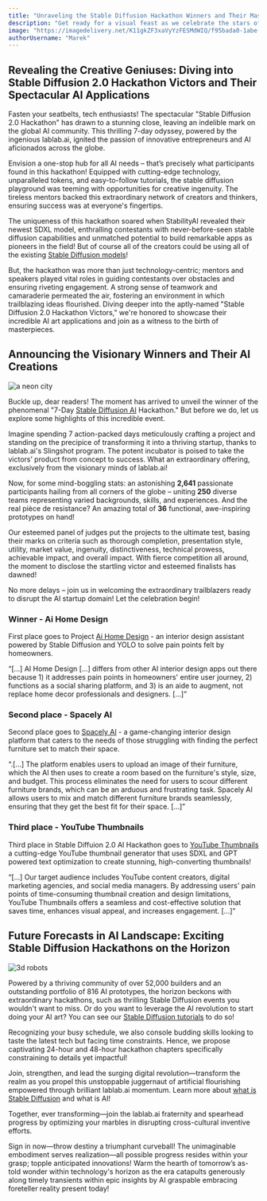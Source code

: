 ```yaml
---
title: "Unraveling the Stable Diffusion Hackathon Winners and Their Masterpieces"
description: "Get ready for a visual feast as we celebrate the stars of the innovative Stable Diffusion 2.0 Hackathon, showcasing breakthrough AI art mastery using stable diffusion models and technology!"
image: "https://imagedelivery.net/K11gkZF3xaVyYzFESMdWIQ/f95bada0-1abe-43b0-c068-0f8fcb7f8c00/full"
authorUsername: "Marek"
---
```



## Revealing the Creative Geniuses: Diving into Stable Diffusion 2.0 Hackathon Victors and Their Spectacular AI Applications

Fasten your seatbelts, tech enthusiasts! The spectacular "Stable Diffusion 2.0 Hackathon" has drawn to a stunning close, leaving an indelible mark on the global AI community. This thrilling 7-day odyssey, powered by the ingenious lablab.ai, ignited the passion of innovative entrepreneurs and AI aficionados across the globe.

Envision a one-stop hub for all AI needs – that’s precisely what participants found in this hackathon! Equipped with cutting-edge technology, unparalleled tokens, and easy-to-follow tutorials, the stable diffusion playground was teeming with opportunities for creative ingenuity. The tireless mentors backed this extraordinary network of creators and thinkers, ensuring success was at everyone's fingertips.

The uniqueness of this hackathon soared when StabilityAI revealed their newest SDXL model, enthralling contestants with never-before-seen stable diffusion capabilities and unmatched potential to build remarkable apps as pioneers in the field! But of course all of the creators could be using all of the existing [Stable Diffusion models](https://lablab.ai/tech/stability-ai/stable-diffusion)!

But, the hackathon was more than just technology-centric; mentors and speakers played vital roles in guiding contestants over obstacles and ensuring riveting engagement. A strong sense of teamwork and camaraderie permeated the air, fostering an environment in which trailblazing ideas flourished. Diving deeper into the aptly-named "Stable Diffusion 2.0 Hackathon Victors," we're honored to showcase their incredible AI art applications and join as a witness to the birth of masterpieces.


## Announcing the Visionary Winners and Their AI Creations

<Img src="https://imagedelivery.net/K11gkZF3xaVyYzFESMdWIQ/4a33faab-b808-4afe-4eb8-6284d0c66900/full" alt="a neon city" />

Buckle up, dear readers! The moment has arrived to unveil the winner of the phenomenal "7-Day [Stable Diffusion AI](https://lablab.ai/tech/stability-ai/stable-diffusion) Hackathon." But before we do, let us explore some highlights of this incredible event.

Imagine spending 7 action-packed days meticulously crafting a project and standing on the precipice of transforming it into a thriving startup, thanks to lablab.ai's Slingshot program. The potent incubator is poised to take the victors’ product from concept to success. What an extraordinary offering, exclusively from the visionary minds of lablab.ai!

Now, for some mind-boggling stats: an astonishing **2,641** passionate participants hailing from all corners of the globe – uniting **250** diverse teams representing varied backgrounds, skills, and experiences. And the real pièce de resistance? An amazing total of **36** functional, awe-inspiring prototypes on hand!

Our esteemed panel of judges put the projects to the ultimate test, basing their marks on criteria such as thorough completion, presentation style, utility, market value, ingenuity, distinctiveness, technical prowess, achievable impact, and overall impact. With fierce competition all around, the moment to disclose the startling victor and esteemed finalists has dawned!

No more delays – join us in welcoming the extraordinary trailblazers ready to disrupt the AI startup domain! Let the celebration begin!


### Winner - Ai Home Design

First place goes to Project [Ai Home Design](https://lablab.ai/event/stable-diffusion-ai-hackathon/w-tan/ai-home-design) - an interior design assistant powered by Stable Diffusion and YOLO to solve pain points felt by homeowners. 

“[...] AI Home Design [...] differs from other AI interior design apps out there because 1) it addresses pain points in homeowners' entire user journey, 2) functions as a social sharing platform, and 3) is an aide to augment, not replace home decor professionals and designers. [...]”


### Second place - Spacely AI

Second place goes to [Spacely AI](https://lablab.ai/event/stable-diffusion-ai-hackathon/spacely-ai/spacely-ai) - a game-changing interior design platform that caters to the needs of those struggling with finding the perfect furniture set to match their space.

“.[...] The platform enables users to upload an image of their furniture, which the AI then uses to create a room based on the furniture's style, size, and budget. This process eliminates the need for users to scour different furniture brands, which can be an arduous and frustrating task. Spacely AI allows users to mix and match different furniture brands seamlessly, ensuring that they get the best fit for their space. [...]”


### Third place - YouTube Thumbnails

Third place in Stable Diffuion 2.0 AI Hackathon goes to [YouTube Thumbnails](https://lablab.ai/event/stable-diffusion-ai-hackathon/youtube-thumbnails/youtube-thumbnails) a cutting-edge YouTube thumbnail generator that uses SDXL and GPT powered text optimization to create stunning, high-converting thumbnails!

“[...] Our target audience includes YouTube content creators, digital marketing agencies, and social media managers. By addressing users' pain points of time-consuming thumbnail creation and design limitations, YouTube Thumbnails offers a seamless and cost-effective solution that saves time, enhances visual appeal, and increases engagement. [...]”


## Future Forecasts in AI Landscape: Exciting Stable Diffusion Hackathons on the Horizon

<Img src="https://imagedelivery.net/K11gkZF3xaVyYzFESMdWIQ/4d0acddc-6411-49da-6360-3b7110499100/full" alt="3d robots" />

Powered by a thriving community of over 52,000 builders and an outstanding portfolio of 816 AI prototypes, the horizon beckons with extraordinary hackathons, such as thrilling Stable Diffusion events you wouldn't want to miss. Or do you want to leverage the AI revolution to start doing your AI art? You can see our [Stable Diffusion tutorials](https://lablab.ai/t/stable-diffusion-tutorial-how-to-create-video-with-text-prompts) to do so!

Recognizing your busy schedule, we also console budding skills looking to taste the latest tech but facing time constraints. Hence, we propose captivating 24-hour and 48-hour hackathon chapters specifically constraining to details yet impactful!

Join, strengthen, and lead the surging digital revolution—transform the realm as you propel this unstoppable juggernaut of artificial flourishing empowered through brilliant lablab.ai momentum. Learn more about [what is Stable Diffusion](https://lablab.ai/blog/state-of-the-art-ai-stable-diffusion-models) and what is AI!

Together, ever transforming—join the lablab.ai fraternity and spearhead progress by optimizing your marbles in disrupting cross-cultural inventive efforts.

Sign in now—throw destiny a triumphant curveball! The unimaginable embodiment serves realization—all possible progress resides within your grasp; topple anticipated innovations! Warm the hearth of tomorrow’s as-told wonder within technology's horizon as the era catapults generously along timely transients within epic insights by AI graspable embracing foreteller reality present today!

